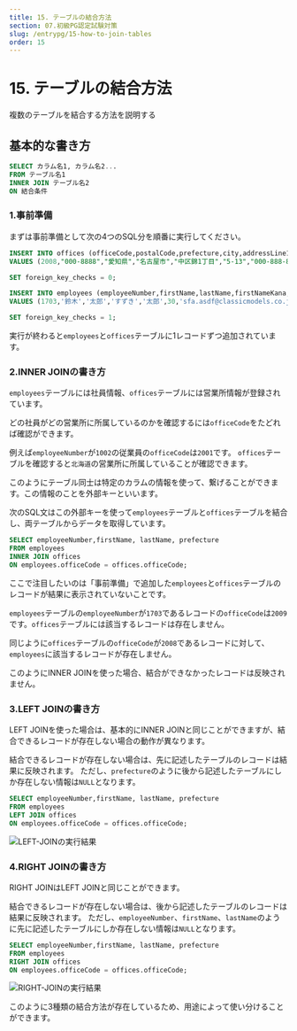 ```yaml
---
title: 15. テーブルの結合方法
section: 07.初級PG認定試験対策
slug: /entrypg/15-how-to-join-tables
order: 15
---
```


# 15. テーブルの結合方法
複数のテーブルを結合する方法を説明する

## 基本的な書き方

```sql
SELECT カラム名1, カラム名2...
FROM テーブル名1
INNER JOIN テーブル名2
ON 結合条件
```

### 1.事前準備

まずは事前準備として次の4つのSQL分を順番に実行してください。

```sql
INSERT INTO offices (officeCode,postalCode,prefecture,city,addressLine1,addressLine2,phone,area)
VALUES (2008,"000-8888","愛知県","名古屋市","中区錦1丁目","5-13","000-888-8888","東海");
```

```sql
SET foreign_key_checks = 0;
```

```sql
INSERT INTO employees (employeeNumber,firstName,lastName,firstNameKana,lastNameKana,age,email,officeCode,jobPosition)
VALUES (1703,'鈴木','太郎','すずき','太郎',30,'sfa.asdf@classicmodels.co.jp','2009','営業担当');
```

```sql
SET foreign_key_checks = 1;
```

実行が終わると`employees`と`offices`テーブルに1レコードずつ追加されています。

### 2.INNER JOINの書き方

`employees`テーブルには社員情報、`offices`テーブルには営業所情報が登録されています。

どの社員がどの営業所に所属しているのかを確認するには`officeCode`をたどれば確認ができます。

例えば`employeeNumber`が`1002`の従業員の`officeCode`は`2001`です。
`offices`テーブルを確認すると`北海道`の営業所に所属していることが確認できます。

このようにテーブル同士は特定のカラムの情報を使って、繋げることができます。この情報のことを外部キーといいます。

次のSQL文はこの外部キーを使って`employees`テーブルと`offices`テーブルを結合し、両テーブルからデータを取得しています。

```sql
SELECT employeeNumber,firstName, lastName, prefecture
FROM employees
INNER JOIN offices
ON employees.officeCode = offices.officeCode;
```

ここで注目したいのは「事前準備」で追加した`employees`と`offices`テーブルのレコードが結果に表示されていないことです。

`employees`テーブルの`employeeNumber`が`1703`であるレコードの`officeCode`は`2009`です。`offices`テーブルには該当するレコードは存在しません。

同じように`offices`テーブルの`officeCode`が`2008`であるレコードに対して、`employees`に該当するレコードが存在しません。

このようにINNER JOINを使った場合、結合ができなかったレコードは反映されません。

### 3.LEFT JOINの書き方

LEFT JOINを使った場合は、基本的にINNER JOINと同じことができますが、結合できるレコードが存在しない場合の動作が異なります。

結合できるレコードが存在しない場合は、先に記述したテーブルのレコードは結果に反映されます。
ただし、`prefecture`のように後から記述したテーブルにしか存在しない情報は`NULL`となります。

```sql
SELECT employeeNumber,firstName, lastName, prefecture
FROM employees
LEFT JOIN offices
ON employees.officeCode = offices.officeCode;
```

![LEFT-JOINの実行結果](./left-join-result.png)

### 4.RIGHT JOINの書き方

RIGHT JOINはLEFT JOINと同じことができます。

結合できるレコードが存在しない場合は、後から記述したテーブルのレコードは結果に反映されます。
ただし、`employeeNumber`、`firstName`、`lastName`のように先に記述したテーブルにしか存在しない情報は`NULL`となります。

```sql
SELECT employeeNumber,firstName, lastName, prefecture
FROM employees
RIGHT JOIN offices
ON employees.officeCode = offices.officeCode;
```

![RIGHT-JOINの実行結果](./right-join-result.png)

このように3種類の結合方法が存在しているため、用途によって使い分けることができます。
